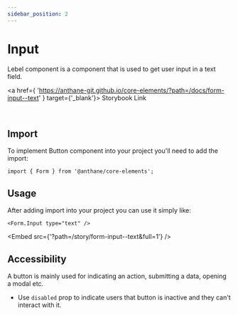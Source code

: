 ```yaml
---
sidebar_position: 2
---
```



# Input

Lebel component is a component that is used to get user input in a text field.

<a
	href={
		'https://anthane-git.github.io/core-elements/?path=/docs/form-input--text'
	}
	target={'_blank'}>
	Storybook Link
</a>

<br />

## Import

To implement Button component into your project you'll need to add the import:

```tsx
import { Form } from '@anthane/core-elements';
```

## Usage

After adding import into your project you can use it simply like:

```tsx
<Form.Input type="text" />
```

<Embed src={'?path=/story/form-input--text&full=1'} />

## Accessibility

A button is mainly used for indicating an action, submitting a data, opening a modal etc.

- Use `disabled` prop to indicate users that button is inactive and they can't interact with it.
